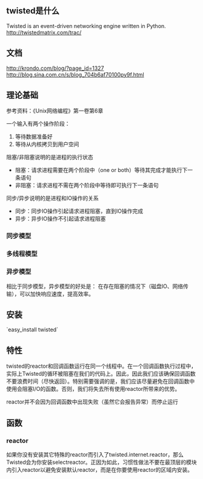 ==twisted是什么==
Twisted is an event-driven networking engine written in Python.
[[http://twistedmatrix.com/trac/]]

==文档==
[[http://krondo.com/blog/?page_id=1327]]
[[http://blog.sina.com.cn/s/blog_704b6af70100py9f.html]]

==理论基础==
参考资料：《Unix网络编程》第一卷第6章

一个输入有两个操作阶段：
# 等待数据准备好
# 等待从内核拷贝到用户空间

阻塞/非阻塞说明的是进程的执行状态
* 阻塞：请求进程需要在两个阶段中（one or both）等待其完成才能执行下一条语句
* 非阻塞：请求进程不需在两个阶段中等待即可执行下一条语句

同步/异步说明的是进程和IO操作的关系
* 同步：同步IO操作引起请求进程阻塞，直到IO操作完成
* 异步：异步IO操作不引起请求进程阻塞

===同步模型===

===多线程模型===

===异步模型===
相比于同步模型，异步模型的好处是：
在存在阻塞的情况下（磁盘IO、网络传输），可以加快响应速度，提高效率。

== 安装 ==
`easy_install twisted`

== 特性 ==
twisted的reactor和回调函数运行在同一个线程中。在一个回调函数执行过程中，实际上Twisted的循环被阻塞在我们的代码上。因此，因此我们应该确保回调函数不要浪费时间（尽快返回）。特别需要强调的是，我们应该尽量避免在回调函数中使用会阻塞I/O的函数。否则，我们将失去所有使用reactor所带来的优势。

reactor并不会因为回调函数中出现失败（虽然它会报告异常）而停止运行

== 函数 ==

=== reactor ===
如果你没有安装其它特殊的reactor而引入了twisted.internet.reactor，那么Twisted会为你安装selectreactor。正因为如此，习惯性做法不要在最顶层的模块内引入reactor以避免安装默认reactor，而是在你要使用reactor的区域内安装。
